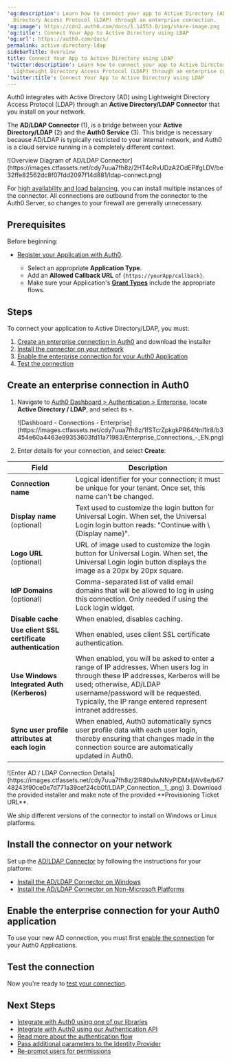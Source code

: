 ---
'og:description': Learn how to connect your app to Active Directory (AD) using Lightweight
  Directory Access Protocol (LDAP) through an enterprise connection.
'og:image': https://cdn2.auth0.com/docs/1.14553.0/img/share-image.png
'og:title': Connect Your App to Active Directory using LDAP
'og:url': https://auth0.com/docs/
permalink: active-directory-ldap
sidebarTitle: Overview
title: Connect Your App to Active Directory using LDAP
'twitter:description': Learn how to connect your app to Active Directory (AD) using
  Lightweight Directory Access Protocol (LDAP) through an enterprise connection.
'twitter:title': Connect Your App to Active Directory using LDAP
---
Auth0 integrates with Active Directory (AD) using Lightweight Directory Access Protocol (LDAP) through an **Active Directory/LDAP Connector** that you install on your network.

The **AD/LDAP Connector** (1), is a bridge between your **Active Directory/LDAP** (2) and the **Auth0 Service** (3). This bridge is necessary because AD/LDAP is typically restricted to your internal network, and Auth0 is a cloud service running in a completely different context.

<Frame>![Overview Diagram of AD/LDAP Connector](https://images.ctfassets.net/cdy7uua7fh8z/2HT4cRvUDzA2OdEPlfgLDV/be32ffe82562dc8f07fdd2097f14d881/ldap-connect.png)</Frame>

For [high availability and load balancing](/docs/authenticate/identity-providers/enterprise-identity-providers/active-directory-ldap/ad-ldap-connector/ad-ldap-high-availability), you can install multiple instances of the connector. All connections are outbound from the connector to the Auth0 Server, so changes to your firewall are generally unnecessary.

## Prerequisites

Before beginning:

* [Register your Application with Auth0](/docs/get-started/auth0-overview/create-applications).

  + Select an appropriate **Application Type**.
  + Add an **Allowed Callback URL** of `{https://yourApp/callback}`.
  + Make sure your Application's [**Grant Types**](/docs/get-started/applications/update-grant-types) include the appropriate flows.

## Steps

To connect your application to Active Directory/LDAP, you must:

1. [Create an enterprise connection in Auth0](#create-an-enterprise-connection-in-auth0) and download the installer
2. [Install the connector on your network](#install-the-connector-on-your-network)
3. [Enable the enterprise connection for your Auth0 Application](#enable-the-enterprise-connection-for-your-auth0-application)
4. [Test the connection](#test-the-connection)

## Create an enterprise connection in Auth0

1. Navigate to [Auth0 Dashboard > Authentication > Enterprise](https://manage.auth0.com/#/connections/enterprise), locate **Active Directory / LDAP**, and select its `+`.

   <Frame>![Dashboard - Connections - Enterprise](https://images.ctfassets.net/cdy7uua7fh8z/1fSTcrZpkgkPR64NnI1lr8/b3454e60a4463e99353603fd11a71983/Enterprise_Connections_-_EN.png)</Frame>
2. Enter details for your connection, and select **Create**:

<table class="table"><thead>
<tr>
<th>Field</th>
<th>Description</th>
</tr>
</thead>
<tbody>
<tr>
<td><strong>Connection name</strong></td>
<td>Logical identifier for your connection; it must be unique for your tenant. Once set, this name can't be changed.</td>
</tr>
<tr>
<td><strong>Display name</strong> (optional)</td>
<td>Text used to customize the login button for Universal Login. When set, the Universal Login login button reads: "Continue with \{Display name}".</td>
</tr>
<tr>
<td><strong>Logo URL</strong> (optional)</td>
<td>URL of image used to customize the login button for Universal Login. When set, the Universal Login login button displays the image as a 20px by 20px square.</td>
</tr>
<tr>
<td><strong>IdP Domains</strong> (optional)</td>
<td>Comma-separated list of valid email domains that will be allowed to log in using this connection. Only needed if using the Lock login widget.</td>
</tr>
<tr>
<td><strong>Disable cache</strong></td>
<td>When enabled, disables caching.</td>
</tr>
<tr>
<td><strong>Use client SSL certificate authentication</strong></td>
<td>When enabled, uses client SSL certificate authentication.</td>
</tr>
<tr>
<td><strong>Use Windows Integrated Auth (Kerberos)</strong></td>
<td>When enabled, you will be asked to enter a range of IP addresses. When users log in through these IP addresses, Kerberos will be used; otherwise, AD/LDAP username/password will be requested. Typically, the IP range entered represent intranet addresses.</td>
</tr>
<tr>
<td><strong>Sync user profile attributes at each login</strong></td>
<td>When enabled, Auth0 automatically syncs user profile data with each user login, thereby ensuring that changes made in the connection source are automatically updated in Auth0.</td>
</tr>
</tbody>
</table>

   <Frame>![Enter AD / LDAP Connection Details](https://images.ctfassets.net/cdy7uua7fh8z/2IR80sIwNNyPlDMxIjWv8e/b6748243f90ce0e7d771a39cef24cb0f/LDAP_Connection__1_.png)</Frame>
3. Download the provided installer and make note of the provided **Provisioning Ticket URL**.

<Callout icon="file-lines" color="#0EA5E9" iconType="regular">

We ship different versions of the connector to install on Windows or Linux platforms.

</Callout>

## Install the connector on your network

Set up the [AD/LDAP Connector](/docs/authenticate/identity-providers/enterprise-identity-providers/active-directory-ldap/ad-ldap-connector) by following the instructions for your platform:

* [Install the AD/LDAP Connector on Windows](/docs/authenticate/identity-providers/enterprise-identity-providers/active-directory-ldap/ad-ldap-connector/install-configure-ad-ldap-connector)
* [Install the AD/LDAP Connector on Non-Microsoft Platforms](/docs/authenticate/identity-providers/enterprise-identity-providers/active-directory-ldap/ad-ldap-connector/install-configure-ad-ldap-connector)

## Enable the enterprise connection for your Auth0 application

To use your new AD connection, you must first [enable the connection](/docs/authenticate/identity-providers/enterprise-identity-providers/enable-enterprise-connections) for your Auth0 Applications.

## Test the connection

Now you're ready to [test your connection](/docs/authenticate/identity-providers/enterprise-identity-providers/test-enterprise-connections).

## Next Steps

* [Integrate with Auth0 using one of our libraries](/docs/libraries)
* [Integrate with Auth0 using our Authentication API](https://auth0.com/docs/api/authentication)
* [Read more about the authentication flow](/docs/get-started/authentication-and-authorization-flow)
* [Pass additional parameters to the Identity Provider](/docs/authenticate/identity-providers/pass-parameters-to-idps)
* [Re-prompt users for permissions](/docs/authenticate/identity-providers/social-identity-providers/reprompt-permissions)
